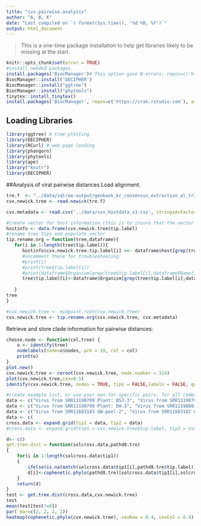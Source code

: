 ```yaml
---
title: "cvx.pairwise.analysis"
author: "A, B, K"
date: "Last compiled on `r format(Sys.time(), '%d %B, %Y')`"
output: html_document
---
```

> This is a one-time package installation to help get libraries likely to be missing at the start.

```r
knitr::opts_chunk$set(error = TRUE)
#install needed packages
install.packages('BiocManager')# This option gave B errors; repos=c('https://cran.rstudio.com'), ask=F)
BiocManager::install('DECIPHER')
BiocManager::install("ggtree")
BiocManager::install("phytools")
tinytex::install_tinytex()
install.packages('BiocManager', repos=c('https://cran.rstudio.com'), ask=FALSE)
```

## Loading Libraries

```r
library(ggtree) # tree plotting
library(DECIPHER)
library(RCurl) # web page loading
library(phangorn)
library(phytools)
library(ape)
library("knitr")
library(DECIPHER)
```
##Analysis of viral pairwise distances
Load alignment.
```r
tre.f  <- "../data/iqtree-output/genbank_kr_consensus_extraction_al_trimmed.fasta.newick"
cvx.newick.tree <- read.newick(tre.f)

```

```r
cvx.metadata <- read.csv('../data/cvx_hostdata_v3.csv', stringsAsFactors = FALSE)
```



```r
#create vector for host information (this is to insure that the vector is the right size -- tip labels will be overwritten)
hostinfo <- data.frame(cvx.newick.tree$tip.label)
#rename tree tips and populate vector
tip.rename.org = function(tree,dataframe){
   for(i in 1:length(tree$tip.label)){
      hostinfo$cvx.newick.tree.tip.label[i] <<- dataframe$host[grep(tree$tip.label[i],dataframe$Name)]
      #uncomment these for troubleshooting:
      #print(i)
      #print(tree$tip.label[i])
      #print(dataframe$Organism[grep(tree$tip.label[i],dataframe$Name)])
      tree$tip.label[i]<-dataframe$Organism[grep(tree$tip.label[i],dataframe$Name)]
        
   }
tree
}

#cvx.newick.tree <- midpoint.root(cvx.newick.tree)
cvx.newick.tree <- tip.rename.org(cvx.newick.tree, cvx.metadata)
```
Retrieve and store clade information for pairwise distances:
```r
choose.node <- function(col,tree) {
    o <- identify(tree)
    nodelabels(node=o$nodes, pch = 19, col = col)
    print(o)
}
plot.new()
cvx.newick.tree <- reroot(cvx.newick.tree, node.number = 114)
plot(cvx.newick.tree,cex=0.5)
identify(cvx.newick.tree, nodes = TRUE, tips = FALSE,labels = FALSE, quiet = FALSE)


```

```r
#create example list, or use your own for specific pairs. for all combos use dist.nodes(nj.gg)
data <- c("Virus from SRR11190799 Plant: BSJ-3", "Virus from SRR11190791 Plant: BSJ-1", "Virus from SRR11190800 Plant: BSJ-2")
data <- c("Virus from SRR11190798 Plant: DH-3", "Virus from SRR11190801 Plant: DH-2")
data <- c("Virus from SRR11603183 GW-peel-2", "Virus from SRR11603182 GW-peel-3")
data <- c(
cross.data <- expand.grid(tip1 = data, tip2 = data)
#cross.data <- expand.grid(tip1 = cvx.newick.tree$tip.label, tip2 = cvx.newick.tree$tip.label)

d<- c()
get.tree.dist = function(solcross.data,pathd8.tre)
{	
	for(i in 1:length(solcross.data$tip1))
	{
		ifelse(is.na(match(solcross.data$tip1[i],pathd8.tre$tip.label)) | is.na(match(solcross.data$tip2[i],pathd8.tre$tip.label)),d[i]<-NA,
		d[i]<-cophenetic.phylo(pathd8.tre)[solcross.data$tip1[i],solcross.data$tip2[i]])
	}
	return(d)
}
test <- get.tree.dist(cross.data,cvx.newick.tree)
test
mean(test[test!=0])
par( mar=c(2, 2, 2, 2))
heatmap(cophenetic.phylo(cvx.newick.tree), cexRow = 0.4, cexCol = 0.4)
```
